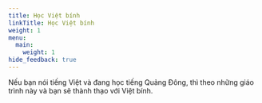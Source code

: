 ```yaml
---
title: Học Việt bính
linkTitle: Học Việt bính
weight: 1
menu:
  main:
    weight: 1
hide_feedback: true
---
```




<Alert title="Mục Tiêu">
</Alert>


Nếu bạn nói tiếng Việt và đang học tiếng Quảng Đông, thì theo những giáo trình này và bạn sẽ thành thạo với Việt bính.

